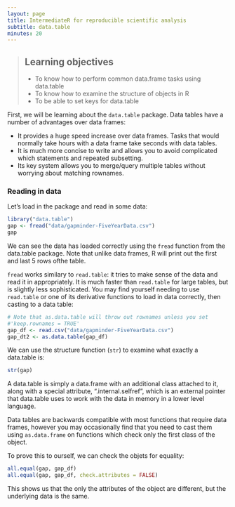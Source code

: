 ```yaml
---
layout: page
title: IntermediateR for reproducible scientific analysis
subtitle: data.table
minutes: 20
---
```



> ## Learning objectives {.objectives}
>
> * To know how to perform common data.frame tasks using data.table
> * To know how to examine the structure of objects in R
> * To be able to set keys for data.table
>

First, we will be learning about the `data.table` package. Data tables
have a number of advantages over data frames:

 * It provides a huge speed increase over data frames. Tasks that would
   normally take hours with a data frame take seconds with data tables.
 * It is much more concise to write and allows you to avoid complicated
   which statements and repeated subsetting.
 * Its key system allows you to merge/query multiple tables without 
   worrying about matching rownames.

### Reading in data

Let's load in the package and read in some data:

```r
library("data.table")
gap <- fread("data/gapminder-FiveYearData.csv")
gap
```

We can see the data has loaded correctly using the `fread` function from the 
data.table package. Note that unlike data frames, R will print out the first and 
last 5 rows ofthe table.

`fread` works similary to `read.table`: it tries to make
sense of the data and read it in appropriately. It is much faster than 
`read.table` for large tables, but is slightly less sophisticated. You may find
yourself needing to use `read.table` or one of its derivative functions to load
in data correctly, then casting to a data table:

```r
# Note that as.data.table will throw out rownames unless you set 
#'keep.rownames = TRUE'
gap_df <- read.csv("data/gapminder-FiveYearData.csv")
gap_dt2 <- as.data.table(gap_df)
```

We can use the structure function (`str`) to examine what exactly a data.table 
is:

```r
str(gap)
```

A data.table is simply a data.frame with an additional class attached to it, 
along with a special attribute, ".internal.selfref", which is an external pointer
that data.table uses to work with the data in memory in a lower level language.

Data tables are backwards compatible with most functions that require data 
frames, however you may occasionally find that you need to cast them using
`as.data.frame` on functions which check only the first class of the object.

To prove this to ourself, we can check the objets for equality:

```r
all.equal(gap, gap_df)
all.equal(gap, gap_df, check.attributes = FALSE)
```

This shows us that the only the attributes of the object are different, but the
underlying data is the same.




